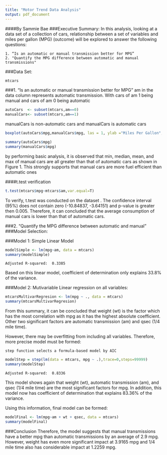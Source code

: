 ```yaml
---
title: "Motor Trend Data Analysis"
output: pdf_document
---
```

####By Sammie Bae
###Executive Summary:
In this analysis, looking at a data set of a collection of cars, relationship between a set of variables and miles per gallon (MPG) (outcome) will be explored to answer the following questions:
```{}
1. “Is an automatic or manual transmission better for MPG”
2. "Quantify the MPG difference between automatic and manual transmissions"
```

###Data Set:
```r
mtcars
```

###1. “Is an automatic or manual transmission better for MPG”
am in the data column represents automatic transmission. With cars of am 1 being manual and cars of am 0 being automatic


```r
autoCars  <- subset(mtcars,am==0) 
manualCars<- subset(mtcars,am==1)
```

manualCars is non-automatic cars and manualCars is automatic cars


```r
boxplot(autoCars$mpg,manualCars$mpg, las = 1, ylab ="Miles Per Gallon", xlab ="Transmission Type (Figure 1)", names=c("Automatic","Manual")) 
```



```r
summary(autoCars$mpg)
summary(manualCars$mpg)
```
by performing basic analysis, it is observed that min, median, mean, and max of manual cars are all greater than that of automatic cars as shown in Figure 1. This strongly supports that manual cars are more fuel efficient than automatic ones

####t.test verification
```r
t.test(mtcars$mpg~mtcars$am,var.equal=T)
```
To verify, t.test was conducted on the dataset .
The confidence interval (95%) does not contain zero (-10.84837, -3.64151) and p-value is greater then 0.005. Therefore, it can concluded that the average consumption of manual cars is lower than that of automatic cars.

###2. "Quantify the MPG difference between automatic and manual"
###Model Selection:

###Model 1: Simple Linear Model
```r
modelSimple <- lm(mpg~am, data = mtcars)
summary(modelSimple)
```

```{}
Adjusted R-squared:  0.3385
```
Based on this linear model, coefficient of determination only explains 33.8% of the variance.


###Model 2: Mutivariable Linear regression on all variables:
```r
mtcarsMultivarRegresion <- lm(mpg ~ ., data = mtcars)
summary(mtcarsMultivarRegresion)
```

From this summary, it can be concluded that weight (wt) is the factor which has the most correlation with mpg as it has the highest absolute coefficient. Other two significant factors are automatic transmission (am) and qsec (1/4 mile time).

However, there may be overfitting from including all variables. Therefore, more precise model must be formed:

```{}
step function selects a formula-based model by AIC
```

```r
modelStep = step(lm(data = mtcars, mpg ~ .),trace=0,steps=99999)
summary(modelStep)
```


```{}
Adjusted R-squared:  0.8336
```
This model shows again that weight (wt), automatic transmission (am), and qsec (1/4 mile time) are the most significant factors for mpg.
In addition, this model now has coefficient of determination that explains 83.36% of the variance.

Using this information, final model can be formed:
```r
modelFinal <- lm(mpg~am + wt + qsec, data = mtcars)
summary(modelFinal)
```

###Conclusion
Therefore, the model suggests that manual transmissions have a better mpg than automatic transmissions by an average of 2.9 mpg. However, weight has even more significant impact at 3.9165 mpg and 1/4 mile time also has considerable impact at 1.2259 mpg.




